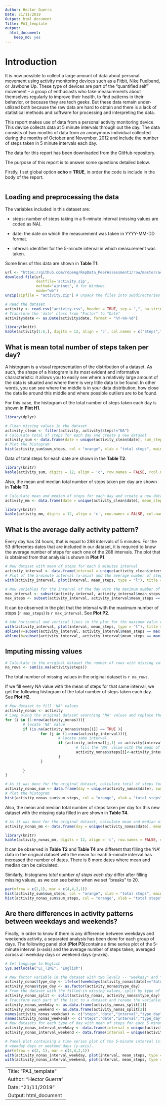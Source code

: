 ---
Author: Hector Guerra
Date: 21/11/2019
Output: html_document
Title: PA1_template
output: 
  html_document: 
    keep_md: yes
---

# Introduction

It is now possible to collect a large amount of data about personal movement using activity monitoring devices such as a Fitbit, Nike Fuelband, or Jawbone Up. These type of devices are part of the "quantified self" movement -- a group of enthusiasts who take measurements about themselves regularly to improve their health, to find patterns in their behavior, or because they are tech geeks. But these data remain under-utilized both because the raw data are hard to obtain and there is a lack of statistical methods and software for processing and interpreting the data.

This report makes use of data from a personal activity monitoring device. This device collects data at 5 minute intervals through out the day. The data consists of two months of data from an anonymous individual collected during the months of October and November, 2012 and include the number of steps taken in 5 minute intervals each day.

The data for this report has been downloaded from the GitHub repository.

The purpose of this report is to answer some questions detailed below.

Firstly, I set global option **echo = TRUE**, in order the code is include in the body of the report.

```{r setoptions, echo =TRUE}
```

## Loading and preprocessing the data

The variables included in this dataset are:

- steps: number of steps taking in a 5-minute interval (missing values are coded as NA).

- date: the date on which the measurement was taken in YYYY-MM-DD format.

- interval: identifier for the 5-minute interval in which measurement was taken.

Some lines of this data are shown in **Table T1**:

```{r, echo = FALSE}
url <- "https://github.com/rdpeng/RepData_PeerAssessment1/raw/master/activity.zip"
download.file(url,
              destfile='activity.zip',
              method="wininet", # for Windows 
              mode="wb") 
unzip(zipfile = "activity.zip") # unpack the files into subdirectories 
```

```{r}
# Read the dataset
activity <- read.csv("activity.csv", header = TRUE, sep = ",", na.strings = "NA")
# Transform the 'date' class from "Factor" to "Date"
activity$date <- as.Date(activity$date, format = "%Y-%m-%d")
```
```{r, echo = FALSE, results='asis'}
library(knitr)
kable(activity[1:6,], digits = 12, align = 'c', col.names = c("Steps","Date","Interval"), caption = "T1 - Head of original 'activity' dataset")
```

## What is mean total number of steps taken per day?

A histogram is a visual representation of the distribution of a dataset. As such, the shape of a histogram is its most evident and informative characteristic: it allows you to easily see where a relatively large amount of the data is situated and where there is very little data to be found. In other words, you can see where the middle is in your data distribution, how close the data lie around this middle and where possible outliers are to be found.

For this case, the histogram of the total number of steps taken each day is shown in **Plot H1**.

```{r, echo = FALSE, results = "hide", include=FALSE}
library(dplyr)
```

```{r}
# Clean missing values in the dataset
activity_clean <- filter(activity, activity$steps!="NA")
# Calculate total of steps for each day and create a new dataset 
activity_sum <- data.frame(date = unique(activity_clean$date), sum_steps = tapply(activity_clean$steps, activity_clean$date, sum))
# Plot the histogram
hist(activity_sum$sum_steps, col = "orange", xlab = "total steps", main = "Total number of steps taken each day")
```

Data of total steps for each date are shown in the **Table T2**.
```{r, echo = FALSE, results='asis'}
library(knitr)
kable(activity_sum, digits = 12, align = 'c', row.names = FALSE, rcol.names = c("Date","Total Steps"), caption = "T2 - Total number of steps taken each day")
```

Also, the mean and median total number of steps taken per day are shown in **Table T3**.

```{r}
# Calculate mean and median of steps for each day and create a new dataset 
activity_mm <- data.frame(date = unique(activity_clean$date), mean_steps = tapply(activity_clean$steps, activity_clean$date, mean), median_steps = tapply(activity_clean$steps, activity_clean$date, median))
```
```{r, echo = FALSE, results='asis'}
library(knitr)
kable(activity_mm, digits = 12, align = 'c', row.names = FALSE, col.names = c("Date","Mean Steps", "Median Steps"), caption = "T3 - Mean and median total number of steps taken per day")
```

## What is the average daily activity pattern?

Every day has 24 hours, that is equal to 288 intervals of 5 minutes. For the 53 differentes dates that are included in our dataset, it is required to know the average number of steps for each one of the 288 intervals. The plot that is obtained from that analysis is shown in **Plot P1**.

```{r}
# New dataset with mean of steps for each 5 minutes interval
activity_interval <- data.frame(interval = unique(activity_clean$interval), mean_steps = tapply(activity_clean$steps, activity_clean$interval, mean))
# Plot of the 5-minute interval (x-axis) and the average number of steps taken, averaged across all days (y-axis)
with(activity_interval, plot(interval, mean_steps, type = "l"), title = "Average steps taken by interval")
```

```{r, echo = FALSE}
# New variables for the interval of the day with the maximum number of steps
max_interval <- subset(activity_interval, activity_interval$mean_steps == max(activity_interval$mean_steps))[1,1]
max_steps <- subset(activity_interval, activity_interval$mean_steps == max(activity_interval$mean_steps))[1,2]
```

It can be observed in the plot that the interval with the maximum number of steps (`r max_steps`) is `r max_interval`. See **Plot P2**.

```{r}
# Add horizontal and vertical lines in the plot for the maximum value of steps
with(activity_interval, plot(interval, mean_steps, type = "l"), title = "Average steps taken by interval")
abline(v=subset(activity_interval, activity_interval$mean_steps == max(activity_interval$mean_steps))[1,1], col = "red")
abline(h=subset(activity_interval, activity_interval$mean_steps == max(activity_interval$mean_steps))[1,2], col = "blue")
```

## Imputing missing values

```{r, echo = FALSE}
# Calculate in the original dataset the number of rows with missing values in the "steps" variable
na_rows <- sum(is.na(activity$steps))
```

The total number of missing values in the original dataset is `r na_rows`.

If we fill every NA value with the mean of steps for that same interval, we get the following histogram of the total number of steps taken each day. See **Plot H2**.

```{r}
# New dataset to fill 'NA' values
activity_nonas <- activity
# Loop along the original dataset searching 'NA' values and replace them with the average number of steps for the same interval
for (i in (1:nrow(activity_nonas))){
        # locate 'NA' value
        if (is.na(activity_nonas$steps[i]) == TRUE ){
                for (j in (1:nrow(activity_interval))){
                        # locate same interval
                        if (activity_interval[j,1] == activity$interval[i]){
                                # fill the 'NA' value with the mean of steps for that interval
                                activity_nonas$steps[i]<-activity_interval[j,2]
                        }
                }
                
        }
}

# As it was done for the original dataset, calculate total of steps for each day and create a new dataset 
activity_nonas_sum <- data.frame(day = unique(activity_nonas$date), sum_steps = tapply(activity_nonas$steps, activity_nonas$date, sum))
# Plot the histogram
hist(activity_nonas_sum$sum_steps, col = "orange", xlab = "total steps", main = "Total number of steps taken each day (missing data filled in)")
```

 Also, the mean and median total number of steps taken per day for this new dataset with the missing data filled in are shown in **Table T4**.
 
```{r,echo=FALSE}
# As it was done for the original dataset, calculate mean and median of steps for each day and create a new dataset 
activity_nonas_mm <- data.frame(day = unique(activity_nonas$date), mean_steps = tapply(activity_nonas$steps, activity_nonas$date, mean), median_steps = tapply(activity_nonas$steps, activity_nonas$date, median))
```
```{r, echo = FALSE, results='asis'}
library(knitr)
kable(activity_nonas_mm, digits = 12, align = 'c', row.names = FALSE, col.names = c("Date","Mean Steps", "Median Steps"), caption = "T4 - Mean and median total number of steps taken per day WITH THE MISSING DATA FILLED IN")
```

It can be observed in **Table T2** and **Table T4** are different that filling the 'NA' data in the original dataset with the mean for each 5-minute interval has increased the number of dates. There is 8 more dates where mean and median can be calculated.

Similarly, histograms *total number of steps each day* differ after filling missing values, as we can see better when we set "breaks" to 20.

```{r}
par(mfrow = c(2,1), mar = c(4,4,2,1))
hist(activity_sum$sum_steps, col = "orange", xlab = "total steps", main = "Total number of steps taken each day", breaks = 20)
hist(activity_nonas_sum$sum_steps, col = "orange", xlab = "total steps", main = "Total number of steps taken each day (missing data filled in)", breaks = 20)
```

## Are there differences in activity patterns between weekdays and weekends?

Finally, in order to know if there is any difference between weekdays and weekends activity, a separated analysis has been done for each group of days. The following panel plot (**Plot P3**)contains a time series plot of the 5-minute interval (x-axis) and the average number of steps taken, averaged across all weekday days or weekend days (y-axis).

```{r, echo = FALSE, results = "hide", include=FALSE}
# Set language to English
Sys.setlocale("LC_TIME", "English")
```

```{r}
# New factor variable in the dataset with two levels -- "weekday" and "weekend" indicating whether a given date is a weekday or weekend day.
activity_nonas$type_day <- ifelse((weekdays(activity_nonas$date)=="Saturday"|weekdays(activity_nonas$date)=="Sunday"),"weekend","weekday")
activity_nonas$type_day <- as.factor(activity_nonas$type_day)
# From the dataset with the filled-in missing values, split by type of day (weekday or weekend)
activity_nonas_split <- split(activity_nonas, activity_nonas$type_day)
# Transform each part of the list to a dataset and rename the variables
activity_nonas_weekday <- as.data.frame(activity_nonas_split[1])
activity_nonas_weekend <- as.data.frame(activity_nonas_split[2])
names(activity_nonas_weekday) <- c("steps","date","interval","type_day")
names(activity_nonas_weekend) <- c("steps","date","interval","type_day")
# New datasets for each type of day with mean of steps for each 5 minutes interval
activity_nonas_interval_weekday <- data.frame(interval = unique(activity_nonas_weekday$interval), mean_steps = tapply(activity_nonas_weekday$steps, activity_nonas_weekday$interval, mean))
activity_nonas_interval_weekend <- data.frame(interval = unique(activity_nonas_weekend$interval), mean_steps = tapply(activity_nonas_weekend$steps, activity_nonas_weekend$interval, mean))

# Panel plot containing a time series plot of the 5-minute interval (x-axis) and the average number of steps taken, averaged across all 
# weekday days or weekend days (y-axis). 
par(mfrow = c(2, 1), mar = c(4,4,2,1))
with(activity_nonas_interval_weekday, plot(interval, mean_steps, type = "l", main = "weekday ", ylab = "number of steps", col = "blue"))
with(activity_nonas_interval_weekend, plot(interval, mean_steps, type = "l", main = "weekend ", ylab = "number of steps", col = "red"))
```



---
Title: "PA1_template"
Author: "Hector Guerra"
Date: "21/11/2019"
Output: html_document
---
